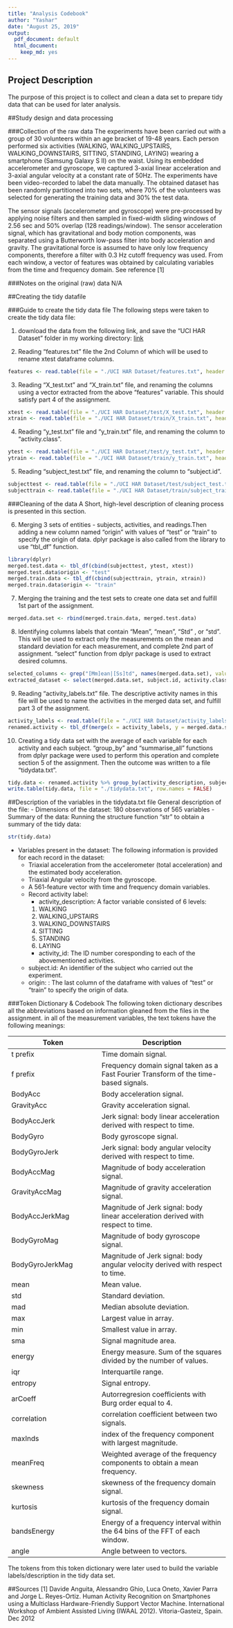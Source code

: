 ---
title: "Analysis Codebook"
author: "Yashar"
date: "August 25, 2019"
output:
  pdf_document: default
  html_document:
    keep_md: yes
---

## Project Description
The purpose of this project is to collect and clean a data set to prepare tidy data that can be used for later analysis.

##Study design and data processing

###Collection of the raw data
The experiments have been carried out with a group of 30 volunteers within an age bracket of 19-48 years. Each person performed six activities (WALKING, WALKING_UPSTAIRS, WALKING_DOWNSTAIRS, SITTING, STANDING, LAYING) wearing a smartphone (Samsung Galaxy S II) on the waist. Using its embedded accelerometer and gyroscope, we captured 3-axial linear acceleration and 3-axial angular velocity at a constant rate of 50Hz. The experiments have been video-recorded to label the data manually. The obtained dataset has been randomly partitioned into two sets, where 70% of the volunteers was selected for generating the training data and 30% the test data. 

The sensor signals (accelerometer and gyroscope) were pre-processed by applying noise filters and then sampled in fixed-width sliding windows of 2.56 sec and 50% overlap (128 readings/window). The sensor acceleration signal, which has gravitational and body motion components, was separated using a Butterworth low-pass filter into body acceleration and gravity. The gravitational force is assumed to have only low frequency components, therefore a filter with 0.3 Hz cutoff frequency was used. From each window, a vector of features was obtained by calculating variables from the time and frequency domain. See reference [1]

###Notes on the original (raw) data 
N/A

##Creating the tidy datafile

###Guide to create the tidy data file
The following steps were taken to create the tidy data file:

1. download the data from the following link, and save the "UCI HAR Dataset" folder in my working directory: [link](https://d396qusza40orc.cloudfront.net/getdata%2Fprojectfiles%2FUCI%20HAR%20Dataset.zip)

2. Reading "features.txt" file the 2nd Column of which will be used to rename xtest dataframe columns.
```{r}
features <- read.table(file = "./UCI HAR Dataset/features.txt", header = FALSE)
```

3. Reading "X_test.txt" and "X_train.txt" file, and renaming the columns using a vector extracted from the above "features" variable. This should satisfy part 4 of the assignment.
```{r}
xtest <- read.table(file = "./UCI HAR Dataset/test/X_test.txt", header = FALSE, col.names = features$V2)
xtrain <- read.table(file = "./UCI HAR Dataset/train/X_train.txt", header = FALSE, col.names = features$V2)
```

4. Reading "y_test.txt" file and "y_train.txt" file, and renaming the column to "activity.class". 
```{r}
ytest <- read.table(file = "./UCI HAR Dataset/test/y_test.txt", header = FALSE, col.names = "activity.class")
ytrain <- read.table(file = "./UCI HAR Dataset/train/y_train.txt", header = FALSE, col.names = "activity.class")
```

5. Reading "subject_test.txt" file, and renaming the column to "subject.id". 
```{r}
subjecttest <- read.table(file = "./UCI HAR Dataset/test/subject_test.txt", header = FALSE, col.names = "subject.id")
subjecttrain <- read.table(file = "./UCI HAR Dataset/train/subject_train.txt", header = FALSE, col.names = "subject.id")
```

###Cleaning of the data
A Short, high-level description of cleaning process is presented in this section.

6. Merging 3 sets of entities - subjects, activities, and readings.Then adding a new column named "origin" with values of "test" or "train" to specify the origin of data. dplyr package is also called from the library to use "tbl_df" function.
```{r}
library(dplyr)
merged.test.data <- tbl_df(cbind(subjecttest, ytest, xtest))
merged.test.data$origin <- "test"
merged.train.data <- tbl_df(cbind(subjecttrain, ytrain, xtrain))
merged.train.data$origin <- "train"
```

7. Merging the training and the test sets to create one data set and fulfill 1st part of the assignment.
```{r}
merged.data.set <- rbind(merged.train.data, merged.test.data)
```

8. Identifying columns labels that contain "Mean", "mean", "Std" , or "std". This will be used to extract only the measurements on the mean and standard deviation for each measurement, and complete 2nd part of assignment. "select" function from dplyr package is used to extract desired columns.
```{r}
selected_columns <- grep("[Mm]ean|[Ss]td", names(merged.data.set), value = TRUE)
extracted_dataset <- select(merged.data.set, subject.id, activity.class, origin, selected_columns)
```

9. Reading "activity_labels.txt" file. The descriptive activity names in this file will be used to name the activities in the merged data set, and fulfill part 3 of the assignment.
```{r}
activity_labels <- read.table(file = "./UCI HAR Dataset/activity_labels.txt", header = FALSE, col.names = c("activity_id", "activity_description"))
renamed.activity <- tbl_df(merge(x = activity_labels, y = merged.data.set, by.x = "activity_id", by.y = "activity.class", sort = FALSE))
```

10. Creating a tidy data set with the average of each variable for each activity and each subject. "group_by" and "summarise_all" functions from dplyr package were used to perform this operation and complete section 5 of the assignment. Then the outcome was written to a file "tidydata.txt".
```{r}
tidy.data <- renamed.activity %>% group_by(activity_description, subject.id) %>% summarise_all(mean)
write.table(tidy.data, file = "./tidydata.txt", row.names = FALSE)
```

##Description of the variables in the tidydata.txt file
General description of the file:
 - Dimensions of the dataset: 180 observations of 565 variables
 - Summary of the data: Running the structure function "str" to obtain a summary of the tidy data:
```{r}
str(tidy.data)
```
  - Variables present in the dataset: The following information is provided for each record in the dataset:
    + Triaxial acceleration from the accelerometer (total acceleration) and the estimated body acceleration.
    + Triaxial Angular velocity from the gyroscope. 
    + A 561-feature vector with time and frequency domain variables. 
    + Record activity label:
        * activity_description: A factor variable consisted of 6 levels:
        1. WALKING
        2. WALKING_UPSTAIRS
        3. WALKING_DOWNSTAIRS
        4. SITTING
        5. STANDING
        6. LAYING
        * activity_id: The ID number coresponding to each of the abovementioned activities.
    + subject.id: An identifier of the subject who carried out the experiment.
    + origin: : The last column of the dataframe with values of "test" or "train" to specify the origin of data.


###Token Dictionary & Codebook
The following token dictionary describes all the abbreviations based on information gleaned from the files in the assignment.
in all of the measurement variables, the text tokens have the following meanings:

Token	                              | Description
----------------------------------  | -----------------------------------------------
t prefix                            | Time domain signal.
f	prefix                            | Frequency domain signal taken as a Fast Fourier Transform of the time-based signals.
BodyAcc	                            | Body acceleration signal.
GravityAcc	                        | Gravity acceleration signal.
BodyAccJerk                         |	Jerk signal: body linear acceleration derived with respect to time.
BodyGyro	                          | Body gyroscope  signal.
BodyGyroJerk	                      | Jerk signal: body angular velocity  derived with respect to time.
BodyAccMag	                        | Magnitude of body acceleration signal.
GravityAccMag	                      | Magnitude of gravity acceleration signal.
BodyAccJerkMag	                    | Magnitude of Jerk signal: body linear acceleration derived with respect to time.
BodyGyroMag	                        | Magnitude of body gyroscope  signal.
BodyGyroJerkMag	                    | Magnitude of Jerk signal: body angular velocity  derived with respect to time.
mean	                              | Mean value.
std	                                | Standard deviation.
mad	                                | Median absolute deviation.
max                                 |	Largest value in array.
min	                                | Smallest value in array.
sma                                 |	Signal magnitude area.
energy                              |	Energy measure. Sum of the squares divided by the number of values.
iqr                                 |	Interquartile range.
entropy                             |	Signal entropy.
arCoeff	                            | Autorregresion coefficients with Burg order equal to 4.
correlation                         |	correlation coefficient between two signals.
maxInds                             |	index of the frequency component with largest magnitude.
meanFreq                            |	Weighted average of the frequency components to obtain a mean frequency.
skewness                            |	skewness of the frequency domain signal.
kurtosis                            |	kurtosis of the frequency domain signal.
bandsEnergy                         |	Energy of a frequency interval within the 64 bins of the FFT of each window.
angle                               |	Angle between to vectors.


The tokens from this token dictionary were later used to build the variable labels/description in the tidy data set.



##Sources
[1] Davide Anguita, Alessandro Ghio, Luca Oneto, Xavier Parra and Jorge L. Reyes-Ortiz. Human Activity Recognition on Smartphones using a Multiclass Hardware-Friendly Support Vector Machine. International Workshop of Ambient Assisted Living (IWAAL 2012). Vitoria-Gasteiz, Spain. Dec 2012
